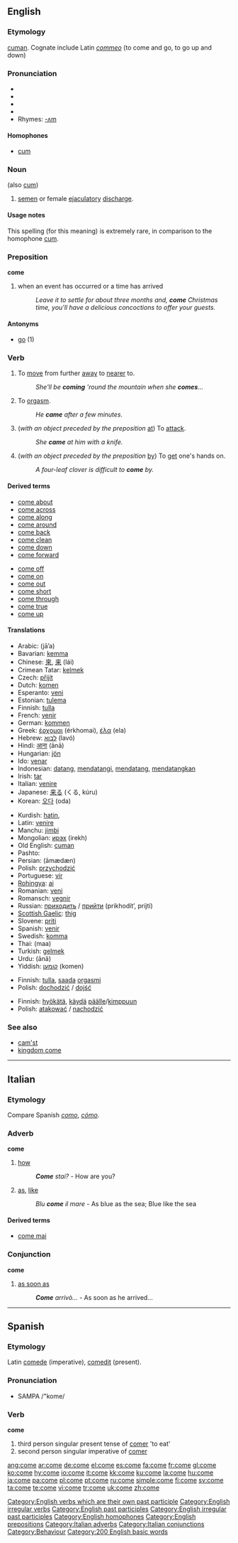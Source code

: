 {{wikipedia}}
==English==

{{rank|old|came|men|107|come|without|make|def}}

===Etymology===
{{OE.}} [[cuman]]. Cognate include Latin ''[[commeo]]'' (to come and go, to go up and down)

===Pronunciation===
*{{AHD|/kŭm/}}
*{{IPA|/kʌm/}}
*{{SAMPA|/kVm/}}
*{{audio|en-us-come.ogg|Audio (US)}}
*Rhymes: [[Rhymes:English:-ʌm|-ʌm]]

====Homophones====
* [[cum]]

===Noun===
{{en-noun|-}} (also [[cum]])

# {{slang}} [[semen]] or female [[ejaculatory]] [[discharge]].

====Usage notes====
This spelling (for this meaning) is extremely rare, in comparison to the homophone [[cum]].

===Preposition===
'''come'''

# when an event has occurred or a time has arrived
#: ''Leave it to settle for about three months and, '''come''' Christmas time, you'll have a delicious concoctions to offer your guests.''

====Antonyms====
*[[go]] (1)

===Verb===
{{en-verb|comes|[[coming]] ''or archaic'' [[come]]|came|come}}

#{{intransitive}} To [[move]] from further [[away]] to [[near]]er to.
#:''She'll be '''coming''' 'round the mountain when she '''comes'''...''
#{{intransitive}} {{slang}} {{alternative spelling of|[[cum]]}}  To [[orgasm]].
#:''He '''came''' after a few minutes.''
#{{intransitive}} (''with an object preceded by the preposition'' [[at]]) To [[attack]].
#:''She '''came''' at him with a knife.''
#{{intransitive}} (''with an object preceded by the preposition'' [[by]]) To [[get]] one's hands on.
#:''A four-leaf clover is difficult to '''come''' by.''

====Derived terms====
{{top2}}
*[[come about]]
*[[come across]]
*[[come along]]
*[[come around]]
*[[come back]]
*[[come clean]]
*[[come down]]
*[[come forward]]
{{mid2}}
*[[come off]]
*[[come on]]
*[[come out]]
*[[come short]]
*[[come through]]
*[[come true]]
*[[come up]]
{{bottom2}}

====Translations====
{{trans-top|To move from further away to nearer to}}
*Arabic: {{Arab|[[جاء]]}} (jā’a)
*Bavarian: [[kemma]]
*Chinese: [[來]], [[来]] (lái)
*Crimean Tatar: [[kelmek]]
*Czech: [[přijít]]
*Dutch: [[komen]]
*Esperanto: [[veni#Esperanto|veni]]
*Estonian: [[tulema]]
*Finnish: [[tulla]]
*French: [[venir]]
*German: [[kommen]]
*Greek: [[έρχομαι]] (érkhomai), [[έλα]] (ela)
*Hebrew: [[לבוא]] (lavó)
*Hindi: [[आना]] (ānā)
*Hungarian: [[jön]]
*Ido: [[venar]]
*Indonesian: [[datang]], [[datang|mendatangi]], [[datang|mendatang]], [[datang|mendatangkan]]
*Irish: [[tar#Irish|tar]]
*Italian: [[venire]]
*Japanese: [[来る]] (くる, kúru)
*Korean: [[오다]] (oda)
{{trans-mid}}
*Kurdish: [[hatin]], {{KUchar|[[هاتن]]}}
*Latin: [[venire]]
*Manchu: [[jimbi]]
*Mongolian: [[ирэх]] (irekh)
*Old English: [[cuman]]
*Pashto: {{PSchar|[[راتلل]]}}
*Persian: {{FAchar|[[امدن|آمَدَن]]}} (āmædæn)
*Polish: [[przychodzić]]
*Portuguese: [[vir]]
*[[Rohingya]]: [[ai]]
*Romanian: [[veni]]
*Romansch: [[vegnir]]
*Russian: [[приходить]] / [[прийти]] (prikhodít’, prijtí)
*[[Scottish Gaelic]]: [[thig]]
*Slovene: [[priti]]
*Spanish: [[venir]]
*Swedish: [[komma]]
*Thai: {{Thai|[[มา]]}} (maa)
*Turkish: [[gelmek]]
*Urdu: {{URchar|[[انا|آنا]]}} (ānā)
*Yiddish: [[קומען]] (komen)
{{trans-bottom}}

{{trans-top|To orgasm}}
*Finnish: [[tulla]], [[saada]] [[orgasmi]]
*Polish: [[dochodzić]] / [[dojść]]
{{trans-mid}}
{{trans-bottom}}

{{trans-top|(come at) To attack}}
*Finnish: [[hyökätä]], [[käydä]] [[päälle]]/[[kimppuun]]
*Polish: [[atakować]] / [[nachodzić]]
{{trans-mid}}
{{trans-bottom}}

{{trans-top|(come by) To get one’s hands on}}
{{trans-mid}}
{{trans-bottom}}

===See also===
*[[cam'st]]
*[[kingdom come]]

[[Category:English verbs which are their own past participle]]
[[Category:English irregular verbs]]
[[Category:English past participles]]
[[Category:English irregular past participles]]
[[Category:English homophones]]
[[Category:English prepositions]]

----

==Italian==

===Etymology===
Compare Spanish ''[[como]]'', ''[[cómo]]''.

===Adverb===
'''come'''

# [[how]]
#:'''''Come''' stai?'' - How are you?
# [[as]], [[like]]
#:''Blu '''come''' il mare'' - As blue as the sea; Blue like the sea

====Derived terms====
*[[come mai]]

===Conjunction===
'''come'''

# [[as soon as]]
#:'''''Come''' arrivò...'' - As soon as he arrived...

[[Category:Italian adverbs]]
[[Category:Italian conjunctions]]
----

==Spanish==

===Etymology===
Latin [[comede]] (imperative), [[comedit]] (present).

===Pronunciation===
*SAMPA /"kome/

===Verb===
'''come'''

# third person singular present tense of [[comer]] 'to eat'
# second person singular imperative of [[comer]]

[[Category:Behaviour]]
[[Category:200 English basic words]]

[[ang:come]]
[[ar:come]]
[[de:come]]
[[el:come]]
[[es:come]]
[[fa:come]]
[[fr:come]]
[[gl:come]]
[[ko:come]]
[[hy:come]]
[[io:come]]
[[it:come]]
[[kk:come]]
[[ku:come]]
[[la:come]]
[[hu:come]]
[[ja:come]]
[[pa:come]]
[[pl:come]]
[[pt:come]]
[[ru:come]]
[[simple:come]]
[[fi:come]]
[[sv:come]]
[[ta:come]]
[[te:come]]
[[vi:come]]
[[tr:come]]
[[uk:come]]
[[zh:come]]